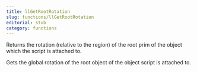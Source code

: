 ```yaml
---
title: llGetRootRotation
slug: functions/llGetRootRotation
editorial: stub
category: functions
---
```


<LSLFunction
	name="llGetRootRotation"
	returnType="rotation"
/>

Returns the rotation (relative to the region) of the root prim of the object which the script is attached to.

Gets the global rotation of the root object of the object script is attached to.
